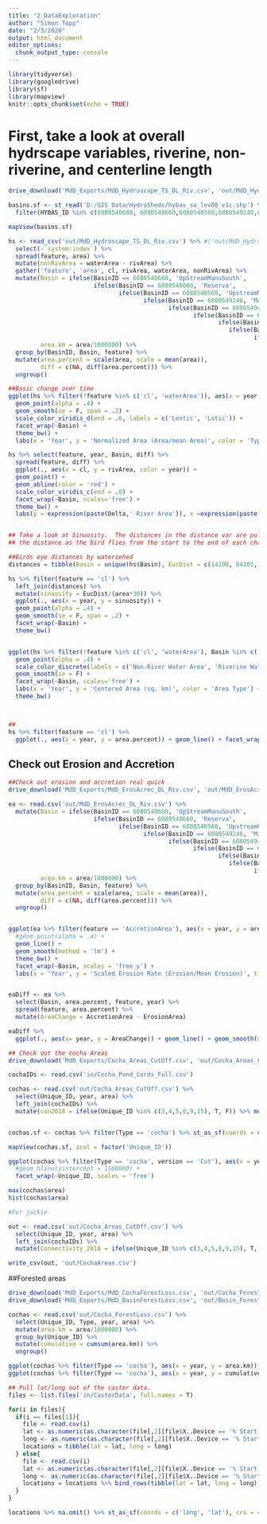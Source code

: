 ```yaml
---
title: "2_DataExploration"
author: "Simon Topp"
date: "2/3/2020"
output: html_document
editor_options: 
  chunk_output_type: console
---
```


```r
library(tidyverse)
library(googledrive)
library(sf)
library(mapview)
knitr::opts_chunk$set(echo = TRUE)
```

# First, take a look at overall hydrscape variables, riverine, non-riverine, and centerline length

```r
drive_download('MdD_Exports/MdD_Hydroscape_TS_DL_Riv.csv', 'out/MdD_Hydroscape_TS_DL_Riv.csv', overwrite = T)

basins.sf <- st_read('D:/GIS_Data/HydroSheds/hybas_sa_lev08_v1c.shp') %>%
  filter(HYBAS_ID %in% c(6080540660, 6080548660,6080540560,6080549240,6080549470,6080548950,6080552360,6080552360,6080552520, 6080546500))

mapView(basins.sf)

hs <- read_csv('out/MdD_Hydroscape_TS_DL_Riv.csv') %>% #('out/MdD_Hydroscape_TS_2yearv2.csv') %>% #
  select(-`system:index`) %>%
  spread(feature, area) %>%
  mutate(nonRivArea = waterArea - rivArea) %>%
  gather('feature', 'area', cl, rivArea, waterArea, nonRivArea) %>%
  mutate(Basin = ifelse(BasinID == 6080540660, 'UpStreamManuSouth', 
                        ifelse(BasinID == 6080548660, 'Reserva',
                               ifelse(BasinID == 6080540560, 'UpstreamManuNorth',
                                      ifelse(BasinID == 6080549240, 'Manu_Colorado',
                                             ifelse(BasinID == 6080549470, 'Colorado',
                                                    ifelse(BasinID == 6080548950, 'Colorado_InamWest',
                                                           ifelse(BasinID == 6080552360, 'Colorado_InamEast',
                                                              ifelse(BasinID == 6080552360, 'Colorado_InamEast',
                                                                     ifelse(BasinID == 6080552520, 'Inambari','Inam_Puerto'))))))))),
         area.km = area/1000000) %>%
  group_by(BasinID, Basin, feature) %>%
  mutate(area.percent = scale(area, scale = mean(area)),
         diff = c(NA, diff(area.percent))) %>%
  ungroup() 

##Basic change over time
ggplot(hs %>% filter(!feature %in% c('cl', 'waterArea')), aes(x = year, y = area.percent, color = feature)) + 
  geom_point(alpha = .4) + 
  geom_smooth(se = F, span = .2) + 
  scale_color_viridis_d(end = .6, labels = c('Lentic', 'Lotic')) +
  facet_wrap(~Basin) +
  theme_bw() +
  labs(x = 'Year', y = 'Normalized Area (Area/mean Area)', color = 'Type', title = 'Change in Surface water extent')#+ coord_cartesian(ylim = c(-2,2))

hs %>% select(feature, year, Basin, diff) %>%
  spread(feature, diff) %>%
  ggplot(., aes(x = cl, y = rivArea, color = year)) +
  geom_point() + 
  geom_abline(color = 'red') +
  scale_color_viridis_c(end = .8) +
  facet_wrap(~Basin, scales='free') +
  theme_bw() +
  labs(y = expression(paste(Delta,' River Area')), x =expression(paste(Delta, ' Centerline Length')), title = 'Centerline length vs river area')


## Take a look at Sinuosity.  The distances in the distance var are pulled out of google earth and are just
## the distance as the bird flies from the start to the end of each channel for each basin.

##Birds eye distances by watersehed
distances = tibble(Basin = unique(hs$Basin), EucDist = c(14200, 84101, 60684, 24720, 36577, 67224+18383+7005, 55659+53012+19625, 39543, 87737))

hs %>% filter(feature == 'cl') %>%
  left_join(distances) %>%
  mutate(sinuosity = EucDist/(area*30)) %>%
  ggplot(., aes(x = year, y = sinuosity)) +
  geom_point(alpha = .4) + 
  geom_smooth(se = F, span = .2) + 
  facet_wrap(~Basin) +
  theme_bw()


ggplot(hs %>% filter(!feature %in% c('cl', 'waterArea'), Basin %in% c('Colorado', 'Inambari', 'Reserva', 'UpstreamManuNorth')), aes(x = year, y = area.percent, color = feature)) + 
  geom_point(alpha = .4) +
  scale_color_discrete(labels = c('Non-River Water Area', 'Riverine Water Area')) +
  geom_smooth(se = F) + 
  facet_wrap(~Basin, scales='free') +
  labs(x = 'Year', y = 'Centered Area (sq. km)', color = 'Area Type') +
  theme_bw()



##
hs %>% filter(feature == 'cl') %>% 
  ggplot(., aes(x = year, y = area.percent)) + geom_line() + facet_wrap(~Basin)

```

## Check out Erosion and Accretion

```r
##Check out erosion and accretion real quick
drive_download('MdD_Exports/MdD_ErosAcrec_DL_Riv.csv', 'out/MdD_ErosAcrec_DL_Riv.csv', overwrite = T)

ea <- read.csv('out/MdD_ErosAcrec_DL_Riv.csv') %>%
  mutate(Basin = ifelse(BasinID == 6080540660, 'UpStreamManuSouth', 
                        ifelse(BasinID == 6080548660, 'Reserva',
                               ifelse(BasinID == 6080540560, 'UpstreamManuNorth',
                                      ifelse(BasinID == 6080549240, 'Manu_Colorado',
                                             ifelse(BasinID == 6080549470, 'Colorado',
                                                    ifelse(BasinID == 6080548950, 'Colorado_InamWest',
                                                           ifelse(BasinID == 6080552360, 'Colorado_InamEast',
                                                              ifelse(BasinID == 6080552360, 'Colorado_InamEast',
                                                                     ifelse(BasinID == 6080552520, 'Inambari','Inam_Puerto'))))))))),
         area.km = area/1000000) %>%
  group_by(BasinID, Basin, feature) %>%
  mutate(area.percent = scale(area, scale = mean(area)),
         diff = c(NA, diff(area.percent))) %>%
  ungroup()


ggplot(ea %>% filter(feature == 'AccretionArea'), aes(x = year, y = area.percent)) + 
  #geom_point(alpha = .4) + 
  geom_line() +
  geom_smooth(method = 'lm') +
  theme_bw() +
  facet_wrap(~Basin, scales = 'free_y') +
  labs(x = 'Year', y = 'Scaled Erosion Rate (Erosion/Mean Erosion)', title = 'Erosion by watershed over time')


eaDiff <- ea %>%
  select(Basin, area.percent, feature, year) %>%
  spread(feature, area.percent) %>%
  mutate(AreaChange = AccretionArea - ErosionArea)

eaDiff %>%
  ggplot(., aes(x= year, y = AreaChange)) + geom_line() + geom_smooth(method = 'lm') + facet_wrap(~Basin) 
```


```r
## Check out the cocha Areas
drive_download('MdD_Exports/Cocha_Areas_CutOff.csv', 'out/Cocha_Areas_CutOff.csv')

cochaIDs <- read.csv('in/Cocha_Pond_Cords_Full.csv')

cochas <- read.csv('out/Cocha_Areas_CutOff.csv') %>%
  select(Unique_ID, year, area) %>%
  left_join(cochaIDs) %>%
  mutate(con2018 = ifelse(Unique_ID %in% c(3,4,5,8,9,15), T, F)) %>% mutate(version = 'Cut')


cochas.sf <- cochas %>% filter(Type == 'cocha') %>% st_as_sf(coords = c('Long', 'Lat'), crs = 4326)

mapView(cochas.sf, zcol = factor('Unique_ID'))

ggplot(cochas %>% filter(Type == 'cocha', version == 'Cut'), aes(x = year, y = area/1000000, color = con2018)) + geom_line() + 
  #geom_hline(yintercept = 1500000) + 
  facet_wrap(~Unique_ID, scales = 'free')

max(cochas$area)
hist(cochas$area)

#For jackie

out <- read.csv('out/Cocha_Areas_CutOff.csv') %>%
  select(Unique_ID, year, area) %>%
  left_join(cochaIDs) %>%
  mutate(Connectivity_2018 = ifelse(Unique_ID %in% c(3,4,5,8,9,15), T, F))

write_csv(out, 'out/CochaAreas.csv')
```

##Forested areas

```r
drive_download('MdD_Exports/MdD_CochaForestLoss.csv', 'out/Cocha_ForestLoss.csv')
drive_download('MdD_Exports/MdD_BasinForestLoss.csv', 'out/Basin_ForestLoss.csv')

cochas <- read.csv('out/Cocha_ForestLoss.csv') %>%
  select(Unique_ID, Type, year, area) %>%
  mutate(area.km = area/1000000) %>%
  group_by(Unique_ID) %>%
  mutate(cumulative = cumsum(area.km)) %>%
  ungroup()

ggplot(cochas %>% filter(Type == 'cocha'), aes(x = year, y = area.km)) + geom_col() + facet_wrap(~Unique_ID) + labs(x = 'year', y = 'Forest loss (sq km)', title = 'Forest loss within 2km of Cocha')
ggplot(cochas %>% filter(Type == 'cocha'), aes(x = year, y = cumulative)) + geom_col() + facet_wrap(~Unique_ID) + labs(x = 'year', y = 'Cumulative Forest loss (sq km)', title = 'Cumulative Forest loss within 2km of Cocha')


```


```r
## Pull lat/long out of the caster data.
files <- list.files('in/CasterData', full.names = T)

for(i in files){
  if(i == files[1]){
    file <- read.csv(i)
    lat <- as.numeric(as.character(file[,2][file$X..Device == '% Start latitude']))
    long <- as.numeric(as.character(file[,2][file$X..Device == '% Start longitude']))
    locations = tibble(lat = lat, long = long)
  } else{
    file <- read.csv(i)
    lat <- as.numeric(as.character(file[,2][file$X..Device == '% Start latitude']))
    long <- as.numeric(as.character(file[,2][file$X..Device == '% Start longitude']))
    locations = locations %>% bind_rows(tibble(lat = lat, long = long))
  }
}

locations %>% na.omit() %>% st_as_sf(coords = c('long', 'lat'), crs = 4326) %>% mapview()

```

